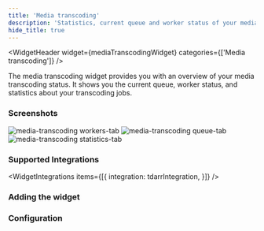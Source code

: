 ```yaml
---
title: 'Media transcoding'
description: 'Statistics, current queue and worker status of your media transcoding'
hide_title: true
---
```




<WidgetHeader
  widget={mediaTranscodingWidget}
  categories={['Media transcoding']}
/>

The media transcoding widget provides you with an overview of your media transcoding status. 
It shows you the current queue, worker status, and statistics about your transcoding jobs.



### Screenshots


<div className="flex gap-1 flex-wrap">
  <img src={workersCard} alt="media-transcoding workers-tab" width={128 * 3} />
  <img src={queueCard} alt="media-transcoding  queue-tab" width={128 * 3} />
  <img src={statisticsCard} alt="media-transcoding statistics-tab" width={128 * 3} />
</div>

### Supported Integrations

<WidgetIntegrations items={[{
  integration: tdarrIntegration,
}]} />

### Adding the widget

<AddingWidget />

### Configuration
<WidgetConfig configuration={mediaTranscodingWidget.configuration} />
